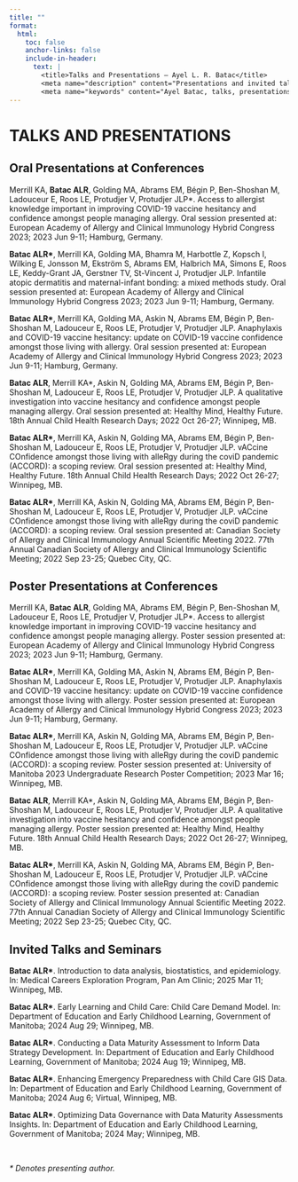 ```yaml
---
title: ""
format:
  html:
    toc: false
    anchor-links: false
    include-in-header:
      text: |
        <title>Talks and Presentations – Ayel L. R. Batac</title>
        <meta name="description" content="Presentations and invited talks by Ayel L. R. Batac on data science, global public health, HIV, STBBIs, and knowledge translation." />
        <meta name="keywords" content="Ayel Batac, talks, presentations, public health, HIV, STBBIs, knowledge translation, global health, data science, mpox, tuberculosis, anaphylaxis, oral presentations, poster presentations, Canada, Europe, Germany, Quebec" />
---
```


# TALKS AND PRESENTATIONS

## Oral Presentations at Conferences

Merrill KA, **Batac ALR**, Golding MA, Abrams EM, Bégin P, Ben-Shoshan M, Ladouceur E, Roos LE, Protudjer V, Protudjer JLP\*. Access to allergist knowledge important in improving COVID-19 vaccine hesitancy and confidence amongst people managing allergy. Oral session presented at: European Academy of Allergy and Clinical Immunology Hybrid Congress 2023; 2023 Jun 9-11; Hamburg, Germany.

**Batac ALR\***, Merrill KA, Golding MA, Bhamra M, Harbottle Z, Kopsch I, Wilking E, Jonsson M, Ekström S, Abrams EM, Halbrich MA, Simons E, Roos LE, Keddy-Grant JA, Gerstner TV, St-Vincent J, Protudjer JLP. Infantile atopic dermatitis and maternal-infant bonding: a mixed methods study. Oral session presented at: European Academy of Allergy and Clinical Immunology Hybrid Congress 2023; 2023 Jun 9-11; Hamburg, Germany.

**Batac ALR\***, Merrill KA, Golding MA, Askin N, Abrams EM, Bégin P, Ben-Shoshan M, Ladouceur E, Roos LE, Protudjer V, Protudjer JLP. Anaphylaxis and COVID-19 vaccine hesitancy: update on COVID-19 vaccine confidence amongst those living with allergy. Oral session presented at: European Academy of Allergy and Clinical Immunology Hybrid Congress 2023; 2023 Jun 9-11; Hamburg, Germany.

**Batac ALR**, Merrill KA\*, Askin N, Golding MA, Abrams EM, Bégin P, Ben-Shoshan M, Ladouceur E, Roos LE, Protudjer V, Protudjer JLP. A qualitative investigation into vaccine hesitancy and confidence amongst people managing allergy. Oral session presented at: Healthy Mind, Healthy Future. 18th Annual Child Health Research Days; 2022 Oct 26-27; Winnipeg, MB.

**Batac ALR\***, Merrill KA, Askin N, Golding MA, Abrams EM, Bégin P, Ben-Shoshan M, Ladouceur E, Roos LE, Protudjer V, Protudjer JLP. vACcine COnfidence amongst those living with alleRgy during the coviD pandemic (ACCORD): a scoping review. Oral session presented at: Healthy Mind, Healthy Future. 18th Annual Child Health Research Days; 2022 Oct 26-27; Winnipeg, MB.

**Batac ALR\***, Merrill KA, Askin N, Golding MA, Abrams EM, Bégin P, Ben-Shoshan M, Ladouceur E, Roos LE, Protudjer V, Protudjer JLP. vACcine COnfidence amongst those living with alleRgy during the coviD pandemic (ACCORD): a scoping review. Oral session presented at: Canadian Society of Allergy and Clinical Immunology Annual Scientific Meeting 2022. 77th Annual Canadian Society of Allergy and Clinical Immunology Scientific Meeting; 2022 Sep 23-25; Quebec City, QC.

## Poster Presentations at Conferences

Merrill KA, **Batac ALR**, Golding MA, Abrams EM, Bégin P, Ben-Shoshan M, Ladouceur E, Roos LE, Protudjer V, Protudjer JLP\*. Access to allergist knowledge important in improving COVID-19 vaccine hesitancy and confidence amongst people managing allergy. Poster session presented at: European Academy of Allergy and Clinical Immunology Hybrid Congress 2023; 2023 Jun 9-11; Hamburg, Germany.

**Batac ALR\***, Merrill KA, Golding MA, Askin N, Abrams EM, Bégin P, Ben-Shoshan M, Ladouceur E, Roos LE, Protudjer V, Protudjer JLP. Anaphylaxis and COVID-19 vaccine hesitancy: update on COVID-19 vaccine confidence amongst those living with allergy. Poster session presented at: European Academy of Allergy and Clinical Immunology Hybrid Congress 2023; 2023 Jun 9-11; Hamburg, Germany.

**Batac ALR\***, Merrill KA, Askin N, Golding MA, Abrams EM, Bégin P, Ben-Shoshan M, Ladouceur E, Roos LE, Protudjer V, Protudjer JLP. vACcine COnfidence amongst those living with alleRgy during the coviD pandemic (ACCORD): a scoping review. Poster session presented at: University of Manitoba 2023 Undergraduate Research Poster Competition; 2023 Mar 16; Winnipeg, MB.

**Batac ALR**, Merrill KA\*, Askin N, Golding MA, Abrams EM, Bégin P, Ben-Shoshan M, Ladouceur E, Roos LE, Protudjer V, Protudjer JLP. A qualitative investigation into vaccine hesitancy and confidence amongst people managing allergy. Poster session presented at: Healthy Mind, Healthy Future. 18th Annual Child Health Research Days; 2022 Oct 26-27; Winnipeg, MB.

**Batac ALR\***, Merrill KA, Askin N, Golding MA, Abrams EM, Bégin P, Ben-Shoshan M, Ladouceur E, Roos LE, Protudjer V, Protudjer JLP. vACcine COnfidence amongst those living with alleRgy during the coviD pandemic (ACCORD): a scoping review. Poster session presented at: Canadian Society of Allergy and Clinical Immunology Annual Scientific Meeting 2022. 77th Annual Canadian Society of Allergy and Clinical Immunology Scientific Meeting; 2022 Sep 23-25; Quebec City, QC.

## Invited Talks and Seminars

**Batac ALR\***. Introduction to data analysis, biostatistics, and epidemiology. In: Medical Careers Exploration Program, Pan Am Clinic; 2025 Mar 11; Winnipeg, MB.

**Batac ALR\***. Early Learning and Child Care: Child Care Demand Model. In: Department of Education and Early Childhood Learning, Government of Manitoba; 2024 Aug 29; Winnipeg, MB.

**Batac ALR\***. Conducting a Data Maturity Assessment to Inform Data Strategy Development. In: Department of Education and Early Childhood Learning, Government of Manitoba; 2024 Aug 19; Winnipeg, MB.

**Batac ALR\***. Enhancing Emergency Preparedness with Child Care GIS Data. In: Department of Education and Early Childhood Learning, Government of Manitoba; 2024 Aug 6; Virtual, Winnipeg, MB.

**Batac ALR\***. Optimizing Data Governance with Data Maturity Assessments Insights. In: Department of Education and Early Childhood Learning, Government of Manitoba; 2024 May; Winnipeg, MB.

$~$

*\* Denotes presenting author.*

